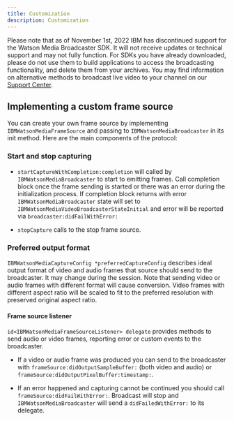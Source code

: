 ```yaml
---
title: Customization
description: Customization
---
```


<InlineNotification kind="warning">

Please note that as of November 1st, 2022 IBM has discontinued support for the Watson Media Broadcaster SDK. It will not receive updates or technical support and may not fully function. For SDKs you have already downloaded, please do not use them to build applications to access the broadcasting functionality, and delete them from your archives. You may find information on alternative methods to broadcast live video to your channel on our [Support Center](https://support.video.ibm.com/hc/en-us/categories/200545448-Broadcasting-on-IBM-Watson-Media).

</InlineNotification>

## Implementing a custom frame source

You can create your own frame source by implementing `IBMWatsonMediaFrameSource` and passing to `IBMWatsonMediaBroadcaster` in its init method. Here are the main components of the protocol:

### Start and stop capturing

- `startCaptureWithCompletion:completion` will called by `IBMWatsonMediaBroadcaster` to start to emitting frames. Call completion block once the frame sending is started or there was an error during the initialization process. If completion block returns with error `IBMWatsonMediaBroadcaster` state will set to `IBMWatsonMediaVideoBroadcasterStateInitial` and error will be reported via `broadcaster:didFailWithError:`

- `stopCapture` calls to the stop frame source.

### Preferred output format

`IBMWatsonMediaCaptureConfig *preferredCaptureConfig` describes ideal output format of video and audio frames that source should send to the broadcaster. It may change during the session. Note that sending video or audio frames with different format will cause conversion. Video frames with different aspect ratio will be scaled to fit to the preferred resolution with preserved original aspect ratio.

#### Frame source listener

`id<IBMWatsonMediaFrameSourceListener> delegate` provides methods to send audio or video frames, reporting error or custom events to the broadcaster.

- If a video or audio frame was produced you can send to the broadcaster with `frameSource:didOutputSampleBuffer:` (both video and audio) or `frameSource:didOutputPixelBuffer:timestamp:`.

- If an error happened and capturing cannot be continued you should call `frameSource:didFailWithError:`. Broadcast will stop and `IBMWatsonMediaBroadcaster` will send a `didFailedWithError:` to its delegate.
